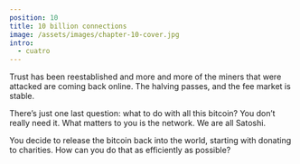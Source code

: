 ```yaml
---
position: 10
title: 10 billion connections
image: /assets/images/chapter-10-cover.jpg
intro:
  - cuatro
---
```


Trust has been reestablished and more and more of the miners that were attacked are coming back online. The halving passes, and the fee market is stable.

There’s just one last question: what to do with all this bitcoin? You don’t really need it. What matters to you is the network. We are all Satoshi.

You decide to release the bitcoin back into the world, starting with donating to charities. How can you do that as efficiently as possible?